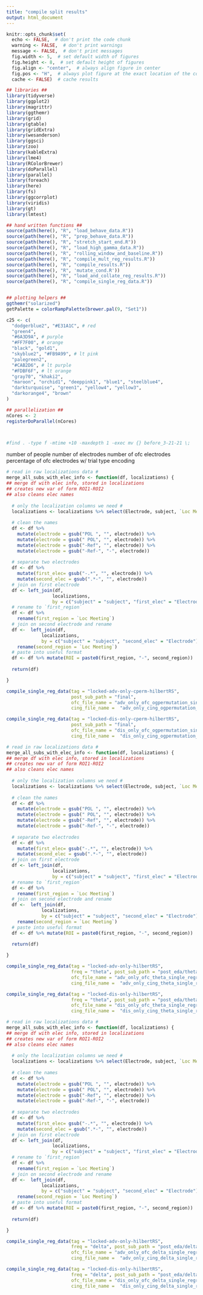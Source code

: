 ```yaml
---
title: "compile split results"
output: html_document
---
```

```r
knitr::opts_chunk$set(
  echo <- FALSE,  # don't print the code chunk
  warning <- FALSE,  # don't print warnings
  message <- FALSE,  # don't print messages
  fig.width <- 5,  # set default width of figures
  fig.height <- 8,  # set default height of figures
  fig.align <- "center",  # always align figure in center
  fig.pos <- "H",  # always plot figure at the exact location of the code chunk
  cache <- FALSE)  # cache results

## libraries ##
library(tidyverse)
library(ggplot2)
library(magrittr)
library(ggthemr)
library(grid)
library(gtable)
library(gridExtra)
library(wesanderson)
library(ggsci)
library(zoo)
library(kableExtra)
library(lme4)
library(RColorBrewer)
library(doParallel)
library(parallel)
library(foreach)
library(here)
library(fs)
library(ggcorrplot)
library(viridis)
library(gt)
library(lmtest)

## hand written functions ##
source(path(here(), "R", "load_behave_data.R"))
source(path(here(), "R", "prep_behave_data.R"))
source(path(here(), "R", "stretch_start_end.R"))
source(path(here(), "R", "load_high_gamma_data.R"))
source(path(here(), "R", "rolling_window_and_baseline.R"))
source(path(here(), "R", "compile_mult_reg_results.R"))
source(path(here(), "R", "compile_results.R"))
source(path(here(), "R", 'mutate_cond.R'))
source(path(here(), "R", "load_and_collate_reg_results.R"))
source(path(here(), "R", "compile_single_reg_data.R"))


## plotting helpers ##
ggthemr("solarized")
getPalette = colorRampPalette(brewer.pal(9, "Set1"))

c25 <- c(
  "dodgerblue2", "#E31A1C", # red
  "green4",
  "#6A3D9A", # purple
  "#FF7F00", # orange
  "black", "gold1",
  "skyblue2", "#FB9A99", # lt pink
  "palegreen2",
  "#CAB2D6", # lt purple
  "#FDBF6F", # lt orange
  "gray70", "khaki2",
  "maroon", "orchid1", "deeppink1", "blue1", "steelblue4",
  "darkturquoise", "green1", "yellow4", "yellow3",
  "darkorange4", "brown"
)

## parallelization ##
nCores <- 2
registerDoParallel(nCores)



#find . -type f -mtime +10 -maxdepth 1 -exec mv {} before_3-21-21 \;
```


number of people
number of electrodes
number of ofc electrodes
percentage of ofc electrodes w/ trial type encoding

```r


# read in raw localizations data #
merge_all_subs_with_elec_info <- function(df, localizations) {
## merge df with elec info, stored in localizations
## creates new var of form ROI1-ROI2  
## also cleans elec names
  
  # only the localization columns we need #
  localizations <- localizations %>% select(Electrode, subject, `Loc Meeting`)
  
  # clean the names
  df <- df %>%
    mutate(electrode = gsub("POL ", "", electrode)) %>%
    mutate(electrode = gsub(" POL", "", electrode)) %>%
    mutate(electrode = gsub("-Ref", "", electrode)) %>%
    mutate(electrode = gsub("-Ref-", "-", electrode)) 
  
  # separate two electrodes
  df <- df %>%
    mutate(first_elec= gsub("-.*", "", electrode)) %>%
    mutate(second_elec = gsub(".*-", "", electrode))
  # join on first electrode
  df <- left_join(df,
                 localizations,
                 by = c("subject" = "subject", "first_elec" = "Electrode"))
  # rename to `first_region`
  df <- df %>%
    rename(first_region = `Loc Meeting`)
  # join on second electrode and rename
  df <-  left_join(df,
             localizations,
             by = c("subject" = "subject", "second_elec" = "Electrode")) %>%
    rename(second_region = `Loc Meeting`) 
  # paste into useful format
  df <- df %>% mutate(ROI = paste0(first_region, "-", second_region))
  
  return(df)

}

compile_single_reg_data(tag = "locked-adv-only-cperm-hilbertRS",
                        post_sub_path = "final",
                        ofc_file_name = "adv_only_ofc_ogpermutation_single_regressions_1_28_2022.csv",
                        cing_file_name =  "adv_only_cing_ogpermutation_single_regressions_1_28_2022.csv")

compile_single_reg_data(tag = "locked-dis-only-cperm-hilbertRS",
                        post_sub_path = "final",
                        ofc_file_name = "dis_only_ofc_ogpermutation_single_regressions_1_28_2022.csv",
                        cing_file_name =  "dis_only_cing_ogpermutation_single_regressions_1_28_2022.csv")

```


```r


# read in raw localizations data #
merge_all_subs_with_elec_info <- function(df, localizations) {
## merge df with elec info, stored in localizations
## creates new var of form ROI1-ROI2  
## also cleans elec names
  
  # only the localization columns we need #
  localizations <- localizations %>% select(Electrode, subject, `Loc Meeting`)
  
  # clean the names
  df <- df %>%
    mutate(electrode = gsub("POL ", "", electrode)) %>%
    mutate(electrode = gsub(" POL", "", electrode)) %>%
    mutate(electrode = gsub("-Ref", "", electrode)) %>%
    mutate(electrode = gsub("-Ref-", "-", electrode)) 
  
  # separate two electrodes
  df <- df %>%
    mutate(first_elec= gsub("-.*", "", electrode)) %>%
    mutate(second_elec = gsub(".*-", "", electrode))
  # join on first electrode
  df <- left_join(df,
                 localizations,
                 by = c("subject" = "subject", "first_elec" = "Electrode"))
  # rename to `first_region`
  df <- df %>%
    rename(first_region = `Loc Meeting`)
  # join on second electrode and rename
  df <-  left_join(df,
             localizations,
             by = c("subject" = "subject", "second_elec" = "Electrode")) %>%
    rename(second_region = `Loc Meeting`) 
  # paste into useful format
  df <- df %>% mutate(ROI = paste0(first_region, "-", second_region))
  
  return(df)

}

compile_single_reg_data(tag = "locked-adv-only-hilbertRS",
                        freq = "theta", post_sub_path = "post_eda/theta",
                        ofc_file_name = "adv_only_ofc_theta_single_regressions_1_4_2022.csv",
                        cing_file_name =  "adv_only_cing_theta_single_regressions_1_4_2022.csv")

compile_single_reg_data(tag = "locked-dis-only-hilbertRS",
                        freq = "theta", post_sub_path = "post_eda/theta",
                        ofc_file_name = "dis_only_ofc_theta_single_regressions_1_4_2022.csv",
                        cing_file_name =  "dis_only_cing_theta_single_regressions_1_4_2022.csv")

```
```r


# read in raw localizations data #
merge_all_subs_with_elec_info <- function(df, localizations) {
## merge df with elec info, stored in localizations
## creates new var of form ROI1-ROI2  
## also cleans elec names
  
  # only the localization columns we need #
  localizations <- localizations %>% select(Electrode, subject, `Loc Meeting`)
  
  # clean the names
  df <- df %>%
    mutate(electrode = gsub("POL ", "", electrode)) %>%
    mutate(electrode = gsub(" POL", "", electrode)) %>%
    mutate(electrode = gsub("-Ref", "", electrode)) %>%
    mutate(electrode = gsub("-Ref-", "-", electrode)) 
  
  # separate two electrodes
  df <- df %>%
    mutate(first_elec= gsub("-.*", "", electrode)) %>%
    mutate(second_elec = gsub(".*-", "", electrode))
  # join on first electrode
  df <- left_join(df,
                 localizations,
                 by = c("subject" = "subject", "first_elec" = "Electrode"))
  # rename to `first_region`
  df <- df %>%
    rename(first_region = `Loc Meeting`)
  # join on second electrode and rename
  df <-  left_join(df,
             localizations,
             by = c("subject" = "subject", "second_elec" = "Electrode")) %>%
    rename(second_region = `Loc Meeting`) 
  # paste into useful format
  df <- df %>% mutate(ROI = paste0(first_region, "-", second_region))
  
  return(df)

}

compile_single_reg_data(tag = "locked-adv-only-hilbertRS",
                        freq = "delta", post_sub_path = "post_eda/delta",
                        ofc_file_name = "adv_only_ofc_delta_single_regressions_1_4_2022.csv",
                        cing_file_name =  "adv_only_cing_delta_single_regressions_1_4_2022.csv")

compile_single_reg_data(tag = "locked-dis-only-hilbertRS",
                        freq = "delta", post_sub_path = "post_eda/delta",
                        ofc_file_name = "dis_only_ofc_delta_single_regressions_1_4_2022.csv",
                        cing_file_name =  "dis_only_cing_delta_single_regressions_1_4_2022.csv")

```


